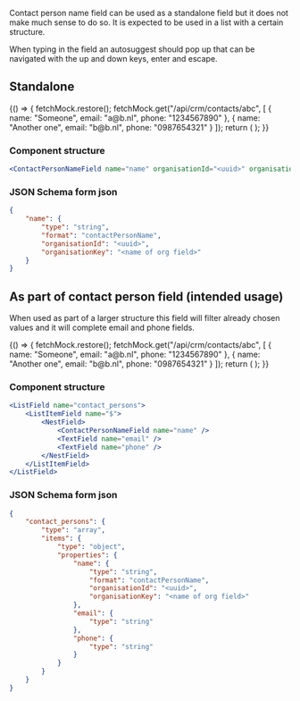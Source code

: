 

<Meta title="Uniforms/ContactPersonNameField" component={ContactPersonNameField} />

Contact person name field can be used as a standalone field but it does not make much sense to do so.
It is expected to be used in a list with a certain structure.

When typing in the field an autosuggest should pop up that can be navigated with the up and down keys, enter and escape.

## Standalone

<Story name="standalone">
    {() => {
        fetchMock.restore();
        fetchMock.get("/api/crm/contacts/abc", [
            { name: "Someone", email: "a@b.nl", phone: "1234567890" },
            { name: "Another one", email: "b@b.nl", phone: "0987654321" }
        ]);
        return (
            <UserInputContainer
                stepUserInput={createForm({
                    name: { type: "string", format: "contactPersonName", organisationId: "abc" }
                })}
            />
        );
    }}
</Story>

### Component structure

```jsx
<ContactPersonNameField name="name" organisationId="<uuid>" organisationKey="<name of org field>" />
```

### JSON Schema form json

```json
{
    "name": {
        "type": "string",
        "format": "contactPersonName",
        "organisationId": "<uuid>",
        "organisationKey": "<name of org field>"
    }
}
```

## As part of contact person field (intended usage)

When used as part of a larger structure this field will filter already chosen values and it will complete email and phone fields.

<Story name="complete">
    {() => {
        fetchMock.restore();
        fetchMock.get("/api/crm/contacts/abc", [
            { name: "Someone", email: "a@b.nl", phone: "1234567890" },
            { name: "Another one", email: "b@b.nl", phone: "0987654321" }
        ]);
        return (
            <UserInputContainer
                stepUserInput={createForm({
                    contact_persons: {
                        type: "array",
                        items: {
                            type: "object",
                            properties: {
                                name: {
                                    type: "string",
                                    format: "contactPersonName",
                                    organisationId: "abc"
                                },
                                email: {
                                    type: "string"
                                },
                                phone: {
                                    type: "string"
                                }
                            }
                        }
                    }
                })}
            />
        );
    }}
</Story>

### Component structure

```jsx
<ListField name="contact_persons">
    <ListItemField name="$">
        <NestField>
            <ContactPersonNameField name="name" />
            <TextField name="email" />
            <TextField name="phone" />
        </NestField>
    </ListItemField>
</ListField>
```

### JSON Schema form json

```json
{
    "contact_persons": {
        "type": "array",
        "items": {
            "type": "object",
            "properties": {
                "name": {
                    "type": "string",
                    "format": "contactPersonName",
                    "organisationId": "<uuid>",
                    "organisationKey": "<name of org field>"
                },
                "email": {
                    "type": "string"
                },
                "phone": {
                    "type": "string"
                }
            }
        }
    }
}
```
